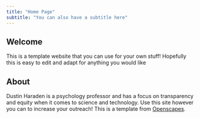 ```yaml
---
title: "Home Page"
subtitle: "You can also have a subtitle here"
---
```


## Welcome {#welcome}

This is a template website that you can use for your own stuff! Hopefully this is easy to edit and adapt for anything you would like

## About

Dustin Haraden is a psychology professor and has a focus on transparency and equity when it comes to science and technology. Use this site however you can to increase your outreach! This is a template from [Openscapes](https://openscapes.org).

